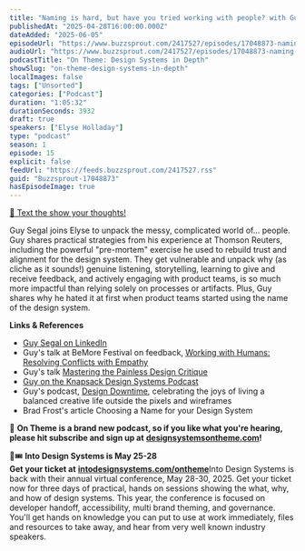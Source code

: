 ```yaml
---
title: "Naming is hard, but have you tried working with people? with Guy Segal — #15"
publishedAt: "2025-04-28T16:00:00.000Z"
dateAdded: "2025-06-05"
episodeUrl: "https://www.buzzsprout.com/2417527/episodes/17048873-naming-is-hard-but-have-you-tried-working-with-people-with-guy-segal-15.mp3"
audioUrl: "https://www.buzzsprout.com/2417527/episodes/17048873-naming-is-hard-but-have-you-tried-working-with-people-with-guy-segal-15.mp3"
podcastTitle: "On Theme: Design Systems in Depth"
showSlug: "on-theme-design-systems-in-depth"
localImages: false
tags: ["Unsorted"]
categories: ["Podcast"]
duration: "1:05:32"
durationSeconds: 3932
draft: true
speakers: ["Elyse Holladay"]
type: "podcast"
season: 1
episode: 15
explicit: false
feedUrl: "https://feeds.buzzsprout.com/2417527.rss"
guid: "Buzzsprout-17048873"
hasEpisodeImage: true
---
```

[📲 Text the show your thoughts!](https://www.buzzsprout.com/twilio/text_messages/2417527/open_sms)

Guy Segal joins Elyse to unpack the messy, complicated world of… people. Guy shares practical strategies from his experience at Thomson Reuters, including the powerful "pre-mortem" exercise he used to rebuild trust and alignment for the design system. They get vulnerable and unpack why (as cliche as it sounds!) genuine listening, storytelling, learning to give and receive feedback, and actively engaging with product teams, is so much more impactful than relying solely on processes or artifacts. Plus, Guy shares why he hated it at first when product teams started using the name of the design system.

**Links & References**

-   [Guy Segal on LinkedIn](https://www.linkedin.com/in/guysegal/)
-   Guy's talk at BeMore Festival on feedback, [Working with Humans: Resolving Conflicts with Empathy](https://www.youtube.com/watch?v=46geT3t6Tqc)
-   Guy's talk [Mastering the Painless Design Critique](https://www.youtube.com/watch?v=NqW4nQQtSGw)
-   [Guy on the Knapsack Design Systems Podcast](https://www.knapsack.cloud/blog/designed-for-success-how-guy-segal-built-a-design-system-that-product-teams-want-to-use)
-   Guy's podcast, [Design Downtime](https://rss.com/podcasts/designdowntime/), celebrating the joys of living a balanced creative life outside the pixels and wireframes
-   Brad Frost's article Choosing a Name for your Design System

💖 **On Theme is a brand new podcast, so if you like what you're hearing, please hit subscribe and sign up at** [**designsystemsontheme.com**](http://designsystemsontheme.com/)**!**

🎨🎟️ **Into Design Systems is May 25-28  
Get your ticket at** [**intodesignsystems.com/ontheme**](http://intodesignsystems.com/ontheme)Into Design Systems is back with their annual virtual conference, May 28-30, 2025. Get your ticket now for three days of practical, hands on sessions showing the what, why, and how of design systems. This year, the conference is focused on developer handoff, accessibility, multi brand theming, and governance. You'll get hands on knowledge you can put to use at work immediately, files and resources to take away, and hear from very well known industry speakers.
